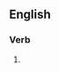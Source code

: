 ==English==

===Verb===
{{head|en|verb form}}

# {{present participle of|lay siege|lang=en|nocat=1}}